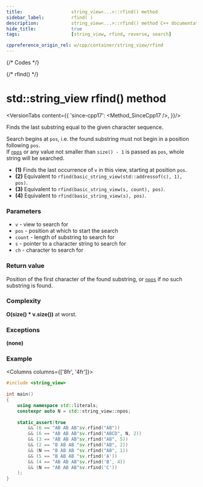 ```yaml
---
title:					string_view<...>::rfind() method
sidebar_label:			rfind( )
description:			string_view<...>::rfind() method C++ documentation
hide_title:				true
tags:					[string_view, rfind, reverse, search]

cppreference_origin_rel: w/cpp/container/string_view/rfind
---
```




{/* Codes */}

{/* rfind() */}

# std::string_view rfind() method

<VersionTabs content={{
	'since-cpp17': <Method_SinceCpp17 />,
}}/>

Finds the last substring equal to the given character sequence.  

Search begins at `pos`, i.e. the found substring must not begin in a position following `pos`.  
If [`npos`](#) or any value not smaller than `size() - 1` is passed as `pos`, whole string will be searched.

 - **(1)** Finds the last occurrence of `v` in this view, starting at position `pos`.
 - **(2)** Equivalent to `rfind(basic_string_view(std::addressof(c), 1), pos)`.
 - **(3)** Equivalent to `rfind(basic_string_view(s, count), pos)`.
 - **(4)** Equivalent to `rfind(basic_string_view(s), pos)`.

### Parameters

 - `v` - view to search for
 - `pos` - position at which to start the search
 - `count` - length of substring to search for
 - `s` - pointer to a character string to search for
 - `ch` - character to search for

### Return value

Position of the first character of the found substring, or [`npos`](#) if no such substring is found.

### Complexity

**O(size() * v.size())** at worst.

<ImproveSection />

### Exceptions

**(none)**

### Example

<Columns columns={['8fr', '4fr']}>
<div>

```cpp
#include <string_view>
 
int main()
{
    using namespace std::literals;
    constexpr auto N = std::string_view::npos;
 
    static_assert(true
        && (6 == "AB AB AB"sv.rfind("AB"))
        && (6 == "AB AB AB"sv.rfind("ABCD", N, 2))
        && (3 == "AB AB AB"sv.rfind("AB", 5))
        && (2 == "B AB AB "sv.rfind("AB", 2))
        && (N == "B AB AB "sv.rfind("AB", 1))
        && (5 == "B AB AB "sv.rfind('A'))
        && (4 == "AB AB AB"sv.rfind('B', 4))
        && (N == "AB AB AB"sv.rfind('C'))
    );
}
```

</div>
<div>

```plaintext title="Output"
```

</div>
</Columns>
